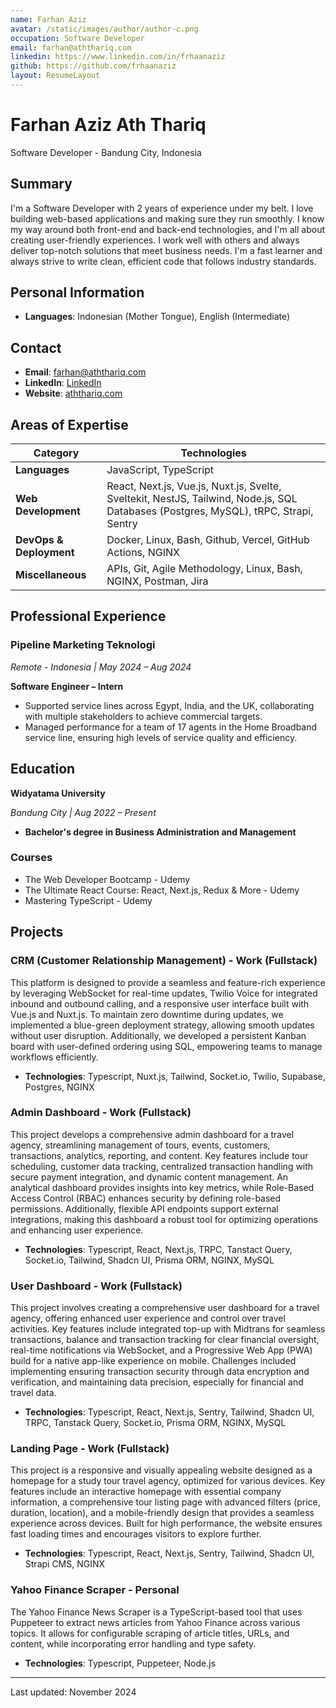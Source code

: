 ```yaml
---
name: Farhan Aziz
avatar: /static/images/author/author-c.png
occupation: Software Developer
email: farhan@aththariq.com
linkedin: https://www.linkedin.com/in/frhaanaziz
github: https://github.com/frhaanaziz
layout: ResumeLayout
---
```


# Farhan Aziz Ath Thariq

Software Developer - Bandung City, Indonesia

## Summary

I'm a Software Developer with 2 years of experience under my belt. I love building web-based applications and making sure they run smoothly. I know my way around both front-end and back-end technologies, and I'm all about creating user-friendly experiences. I work well with others and always deliver top-notch solutions that meet business needs. I'm a fast learner and always strive to write clean, efficient code that follows industry standards.

## Personal Information

- **Languages**: Indonesian (Mother Tongue), English (Intermediate)

## Contact

- **Email**: [farhan@aththariq.com](mailto:farhan@aththariq.com)
- **LinkedIn**: [LinkedIn](https://www.linkedin.com/in/frhaanaziz/)
- **Website**: [aththariq.com](https://aththariq.com)

## Areas of Expertise

| Category                | Technologies                                                                                                                         |
| ----------------------- | ------------------------------------------------------------------------------------------------------------------------------------ |
| **Languages**           | JavaScript, TypeScript                                                                                                               |
| **Web Development**     | React, Next.js, Vue.js, Nuxt.js, Svelte, Sveltekit, NestJS, Tailwind, Node.js, SQL Databases (Postgres, MySQL), tRPC, Strapi, Sentry |
| **DevOps & Deployment** | Docker, Linux, Bash, Github, Vercel, GitHub Actions, NGINX                                                                           |
| **Miscellaneous**       | APIs, Git, Agile Methodology, Linux, Bash, NGINX, Postman, Jira                                                                      |

## Professional Experience

### Pipeline Marketing Teknologi

_Remote - Indonesia | May 2024 – Aug 2024_

**Software Engineer – Intern**

- Supported service lines across Egypt, India, and the UK, collaborating with multiple stakeholders to achieve commercial targets.
- Managed performance for a team of 17 agents in the Home Broadband service line, ensuring high levels of service quality and efficiency.

## Education

**Widyatama University**

_Bandung City | Aug 2022 – Present_

- **Bachelor's degree in Business Administration and Management**

### Courses

- The Web Developer Bootcamp - Udemy
- The Ultimate React Course: React, Next.js, Redux & More - Udemy
- Mastering TypeScript - Udemy

## Projects

### CRM (Customer Relationship Management) - Work (Fullstack)

This platform is designed to provide a seamless and feature-rich experience by leveraging WebSocket for real-time updates, Twilio Voice for integrated inbound and outbound calling, and a responsive user interface built with Vue.js and Nuxt.js. To maintain zero downtime during updates, we implemented a blue-green deployment strategy, allowing smooth updates without user disruption. Additionally, we developed a persistent Kanban board with user-defined ordering using SQL, empowering teams to manage workflows efficiently.

- **Technologies**: Typescript, Nuxt.js, Tailwind, Socket.io, Twilio, Supabase, Postgres, NGINX

### Admin Dashboard - Work (Fullstack)

This project develops a comprehensive admin dashboard for a travel agency, streamlining management of tours, events, customers, transactions, analytics, reporting, and content. Key features include tour scheduling, customer data tracking, centralized transaction handling with secure payment integration, and dynamic content management. An analytical dashboard provides insights into key metrics, while Role-Based Access Control (RBAC) enhances security by defining role-based permissions. Additionally, flexible API endpoints support external integrations, making this dashboard a robust tool for optimizing operations and enhancing user experience.

- **Technologies**: Typescript, React, Next.js, TRPC, Tanstact Query, Socket.io, Tailwind, Shadcn UI, Prisma ORM, NGINX, MySQL

### User Dashboard - Work (Fullstack)

This project involves creating a comprehensive user dashboard for a travel agency, offering enhanced user experience and control over travel activities. Key features include integrated top-up with Midtrans for seamless transactions, balance and transaction tracking for clear financial oversight, real-time notifications via WebSocket, and a Progressive Web App (PWA) build for a native app-like experience on mobile. Challenges included implementing ensuring transaction security through data encryption and verification, and maintaining data precision, especially for financial and travel data.

- **Technologies**: Typescript, React, Next.js, Sentry, Tailwind, Shadcn UI, TRPC, Tanstack Query, Socket.io, Prisma ORM, NGINX, MySQL

### Landing Page - Work (Fullstack)

This project is a responsive and visually appealing website designed as a homepage for a study tour travel agency, optimized for various devices. Key features include an interactive homepage with essential company information, a comprehensive tour listing page with advanced filters (price, duration, location), and a mobile-friendly design that provides a seamless experience across devices. Built for high performance, the website ensures fast loading times and encourages visitors to explore further.

- **Technologies**: Typescript, React, Next.js, Sentry, Tailwind, Shadcn UI, Strapi CMS, NGINX

### Yahoo Finance Scraper - Personal

The Yahoo Finance News Scraper is a TypeScript-based tool that uses Puppeteer to extract news articles from Yahoo Finance across various topics. It allows for configurable scraping of article titles, URLs, and content, while incorporating error handling and type safety.

- **Technologies**: Typescript, Puppeteer, Node.js

---

Last updated: November 2024
